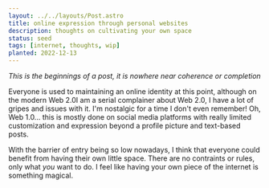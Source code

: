 ```yaml
---
layout: ../../layouts/Post.astro
title: online expression through personal websites
description: thoughts on cultivating your own space
status: seed
tags: [internet, thoughts, wip]
planted: 2022-12-13
---
```


*This is the beginnings of a post, it is nowhere near coherence or completion*

Everyone is used to maintaining an online identity at this point, although
on the modern Web 2.0<Footnote>I am a serial complainer about Web 2.0, I
have a lot of gripes and issues with it. I'm nostalgic for a time I don't
even remember! Oh, Web 1.0...</Footnote> this is mostly done on social media
platforms with really limited customization and expression beyond a profile
picture and text-based posts.

With the barrier of entry being so low nowadays, I think that everyone could
benefit from having their own little space. There are no contraints or rules,
only what *you* want to do. I feel like having your own piece of the internet
is something magical.

